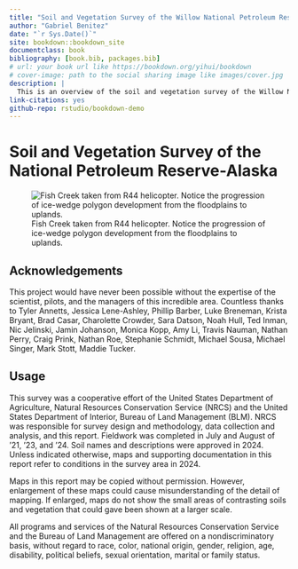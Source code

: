 ```yaml
--- 
title: "Soil and Vegetation Survey of the Willow National Petroleum Reserve-Alaska"
author: "Gabriel Benitez"
date: "`r Sys.Date()`"
site: bookdown::bookdown_site
documentclass: book
bibliography: [book.bib, packages.bib]
# url: your book url like https://bookdown.org/yihui/bookdown
# cover-image: path to the social sharing image like images/cover.jpg
description: |
  This is an overview of the soil and vegetation survey of the Willow NPR-A conducted via the NRCS in conjunction with the BLM.
link-citations: yes
github-repo: rstudio/bookdown-demo
---
```


# Soil and Vegetation Survey of the <br> National Petroleum Reserve-Alaska

![Fish Creek taken from R44 helicopter. Notice the progression of ice-wedge polygon development from the floodplains to uplands. ](_book/IMG_1982.JPG)

## Acknowledgements

This project would have never been possible without the expertise of the scientist, pilots, and the managers of this incredible area. Countless thanks to Tyler Annetts, Jessica Lene-Ashley, Phillip Barber, Luke Breneman, Krista Bryant, Brad Casar, Charolette Crowder, Sara Datson, Noah Hull, Ted Inman, Nic Jelinski, Jamin Johanson, Monica Kopp, Amy Li, Travis Nauman, Nathan Perry, Craig Prink, Nathan Roe, Stephanie Schmidt, Michael Sousa, Michael Singer, Mark Stott, Maddie Tucker.

## Usage 

This survey was a cooperative effort of the United States Department of Agriculture, Natural Resources Conservation Service (NRCS) and the United States Department of Interior, Bureau of Land Management (BLM). NRCS was responsible for survey design and methodology, data collection and analysis, and this report. Fieldwork was completed in July and August of ’21, ’23, and ‘24. Soil names and descriptions were approved in 2024. Unless indicated otherwise, maps and supporting documentation in this report refer to conditions in the survey area in 2024.

Maps in this report may be copied without permission. However, enlargement of these maps could cause misunderstanding of the detail of mapping. If enlarged, maps do not show the small areas of contrasting soils and vegetation that could gave been shown at a larger scale.

All programs and services of the Natural Resources Conservation Service and the Bureau of Land Management are offered on a nondiscriminatory basis, without regard to race, color, national origin, gender, religion, age, disability, political beliefs, sexual orientation, marital or family status.
